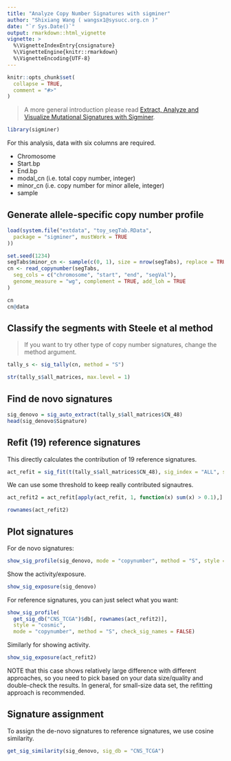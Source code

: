 ```yaml
---
title: "Analyze Copy Number Signatures with sigminer"
author: "Shixiang Wang ( wangsx1@sysucc.org.cn )"
date: "`r Sys.Date()`"
output: rmarkdown::html_vignette
vignette: >
  %\VignetteIndexEntry{cnsignature}
  %\VignetteEngine{knitr::rmarkdown}
  %\VignetteEncoding{UTF-8}
---
```


```r
knitr::opts_chunk$set(
  collapse = TRUE,
  comment = "#>"
)
```

> A more general introduction please read [Extract, Analyze and Visualize Mutational Signatures with Sigminer](https://shixiangwang.github.io/sigminer-book/index.html).

```r
library(sigminer)
```

For this analysis, data with six columns are required.

- Chromosome
- Start.bp
- End.bp
- modal_cn (i.e. total copy number, integer)
- minor_cn (i.e. copy number for minor allele, integer)
- sample

## Generate allele-specific copy number profile

```r
load(system.file("extdata", "toy_segTab.RData",
  package = "sigminer", mustWork = TRUE
))

set.seed(1234)
segTabs$minor_cn <- sample(c(0, 1), size = nrow(segTabs), replace = TRUE)
cn <- read_copynumber(segTabs,
  seg_cols = c("chromosome", "start", "end", "segVal"),
  genome_measure = "wg", complement = TRUE, add_loh = TRUE
)
```

```r
cn
cn@data
```

## Classify the segments with Steele et al method

> If you want to try other type of copy number signatures,
> change the method argument.

```r
tally_s <- sig_tally(cn, method = "S")

str(tally_s$all_matrices, max.level = 1)
```

## Find de novo signatures

```r
sig_denovo = sig_auto_extract(tally_s$all_matrices$CN_48)
head(sig_denovo$Signature)
```


## Refit (19) reference signatures

This directly calculates the contribution of 19 reference signatures.

```r
act_refit = sig_fit(t(tally_s$all_matrices$CN_48), sig_index = "ALL", sig_db = "CNS_TCGA")
```
We can use some threshold to keep really contributed signautres.

```r
act_refit2 = act_refit[apply(act_refit, 1, function(x) sum(x) > 0.1),]

rownames(act_refit2)
```

## Plot signatures

For de novo signatures:

```r
show_sig_profile(sig_denovo, mode = "copynumber", method = "S", style = "cosmic")
```

Show the activity/exposure.

```r
show_sig_exposure(sig_denovo)
```


For reference signatures, you can just select what you want:

```r
show_sig_profile(
  get_sig_db("CNS_TCGA")$db[, rownames(act_refit2)],
  style = "cosmic", 
  mode = "copynumber", method = "S", check_sig_names = FALSE)
```

Similarly for showing activity.

```r
show_sig_exposure(act_refit2)
```

NOTE that this case shows relatively large difference with different approaches,
so you need to pick based on your data size/quality and double-check the results.
In general, for small-size data set, the refitting approach is recommended.

## Signature assignment

To assign the de-novo signatures to reference signatures, we use cosine similarity.

```r
get_sig_similarity(sig_denovo, sig_db = "CNS_TCGA")
```

